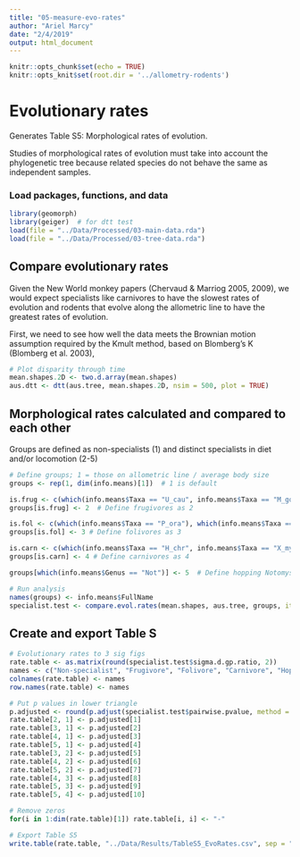 ```yaml
---
title: "05-measure-evo-rates"
author: "Ariel Marcy"
date: "2/4/2019"
output: html_document
---
```


```r
knitr::opts_chunk$set(echo = TRUE)
knitr::opts_knit$set(root.dir = '../allometry-rodents')
```

# Evolutionary rates
Generates Table S5: Morphological rates of evolution. 

Studies of morphological rates of evolution must take into account the phylogenetic tree because related species do not behave the same as independent samples. 

### Load packages, functions, and data
```r
library(geomorph)
library(geiger)  # for dtt test
load(file = "../Data/Processed/03-main-data.rda")
load(file = "../Data/Processed/03-tree-data.rda")
```

## Compare evolutionary rates
Given the New World monkey papers (Chervaud & Marriog 2005, 2009), we would expect specialists like carnivores to have the slowest rates of evolution and rodents that evolve along the allometric line to have the greatest rates of evolution. 

First, we need to see how well the data meets the Brownian motion assumption required by the Kmult method, based on Blomberg's K (Blomberg et al. 2003), 
```r
# Plot disparity through time
mean.shapes.2D <- two.d.array(mean.shapes)
aus.dtt <- dtt(aus.tree, mean.shapes.2D, nsim = 500, plot = TRUE)
```

## Morphological rates calculated and compared to each other
Groups are defined as non-specialists (1) and distinct specialists in diet and/or locomotion (2-5)
```r
# Define groups; 1 = those on allometric line / average body size 
groups <- rep(1, dim(info.means)[1])  # 1 is default

is.frug <- c(which(info.means$Taxa == "U_cau", info.means$Taxa == "M_gou"))
groups[is.frug] <- 2  # Define frugivores as 2

is.fol <- c(which(info.means$Taxa == "P_ora"), which(info.means$Taxa == "M_fus"), which(info.means$Taxa == "L_con"))
groups[is.fol] <- 3 # Define folivores as 3

is.carn <- c(which(info.means$Taxa == "H_chr", info.means$Taxa == "X_myo"))
groups[is.carn] <- 4 # Define carnivores as 4

groups[which(info.means$Genus == "Not")] <- 5  # Define hopping Notomys as 5

# Run analysis
names(groups) <- info.means$FullName
specialist.test <- compare.evol.rates(mean.shapes, aus.tree, groups, iter = 500, method = "simulation")
```

## Create and export Table S
```r
# Evolutionary rates to 3 sig figs
rate.table <- as.matrix(round(specialist.test$sigma.d.gp.ratio, 2))
names <- c("Non-specialist", "Frugivore", "Folivore", "Carnivore", "Hopping")
colnames(rate.table) <- names
row.names(rate.table) <- names

# Put p values in lower triangle
p.adjusted <- round(p.adjust(specialist.test$pairwise.pvalue, method = "bonferroni"), 3)
rate.table[2, 1] <- p.adjusted[1]
rate.table[3, 1] <- p.adjusted[2]
rate.table[4, 1] <- p.adjusted[3]
rate.table[5, 1] <- p.adjusted[4]
rate.table[3, 2] <- p.adjusted[5]
rate.table[4, 2] <- p.adjusted[6]
rate.table[5, 2] <- p.adjusted[7]
rate.table[4, 3] <- p.adjusted[8]
rate.table[5, 3] <- p.adjusted[9]
rate.table[5, 4] <- p.adjusted[10]

# Remove zeros
for(i in 1:dim(rate.table)[1]) rate.table[i, i] <- "-"

# Export Table S5
write.table(rate.table, "../Data/Results/TableS5_EvoRates.csv", sep = ",", col.names = NA)
```